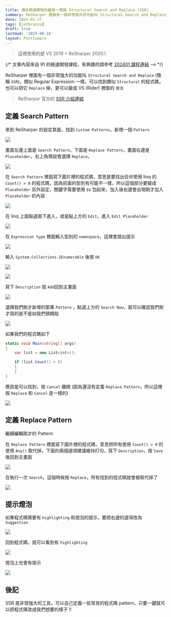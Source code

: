 ```yaml
---
title: 通往極速開發的最後一哩路 Structural Search and Replace (SSR)
summary: ReSharper 裡面有一個非常強大的功能叫 Structural Search and Replace (簡稱 SSR)，類似 Regular Expression 一樣，可以找到類似 Structural 的程式碼，也可以把它 Replace 掉，更可以變成 VS (Rider) 裡面的燈泡
date: 2024-02-27
tags: [jetbrains]
draft: true
lastmod: '2024-08-16'
layout: PostSimple
---
```


> 這裡使用的是 VS 2019 + ReSharper 2020.1

{/* 文章內容來自 91 的極速開發課程，有興趣的請參考 [202401 課程連結](https://tdd.best/courses/extreme-developing-202401/) --> */}

ReSharper 裡面有一個非常強大的功能叫 `Structural Search and Replace` (簡稱 `SSR`)，類似 Regular Expression 一樣，可以找到類似 `Structural` 的程式碼，也可以把它 `Replace` 掉，更可以變成 VS (Rider) 裡面的 `燈泡`

> ReSharper 官方的 [SSR 介紹連結](https://www.jetbrains.com/help/resharper/Navigation_and_Search__Structural_Search_and_Replace.html)

## 定義 Search Pattern

來到 ReSharper 的設定頁面，找到 `Custom Patterns`，新增一個 `Pattern`

![](./01.webp)

畫面左邊上面是 `Search Pattern`，下面是 `Replace Pattern`，畫面右邊是`Placeholder`，右上角預設會選擇 `Replace`，

![](./02.webp)

在 `Search Pattern` 裡面寫下圖片裡的程式碼，意思是要找出任何使用 linq 的 `Count() > 0` 的程式碼，因為前面的型別有可能不一樣，所以這個部分要變成 `Placeholder` 另外設定，關鍵字需要使用 `$$` 包起來，加入後右邊會出現剛才加入 `Placeholder` 的內容

![](./03.webp)

在 linq 上面點選兩下進入，或是點上方的 `Edit`，進入 `Edit Placeholder`

![](./04.webp)

在 `Expression type` 裡面輸入型別的 `namespace`，這裡會跳出提示

![](./05.webp)

輸入 `System.Collections.IEnumerable` 後按 `OK`

![](./06.webp)

![](./07.webp)

寫下 `Description` 按 `Add`回到主畫面

![](./08.webp)

選擇我們剛才新增的那筆 `Pattern` ，點選上方的 `Search Now`，就可以確認我們剛才寫的是不是如我們預期般

![](./09.webp)

如果我們的程式碼如下

```csharp
static void Main(string[] args)
{
    var list = new List<int>();

    if (list.Count() > 0)
    {
    }
}
```

應該是可以找到，按 `Cancel` 離開 (因為還沒有定義 `Replace Pattern`，所以這裡按 `Replace` 和 `Cancel` 是一樣的)

![](./10.webp)

## 定義 Replace Pattern

繼續編輯剛才的 Pattern

在 `Replace Pattern` 裡面寫下圖片裡的程式碼，意思把所有使用 `Count() > 0` 的使用 `Any()` 取代掉，下面的兩個選項建議維持打勾，寫下 `Description`，按 `Save` 後回到主畫面

![](./11.webp)

在執行一次 `Search`，這個時候按 `Replace`，所有找到的程式碼就會被取代掉了

![](./12.webp)

## 提示燈泡

如果程式碼需要有 `highlighting` 和燈泡的提示，要把右邊的選項改為 `Suggestion`

![](./13.webp)

回到程式碼，就可以看到有 `highlighting`

![](./14.webp)

燈泡上也會有提示

![](./15.webp)

## 後記

SSR 是非常強大的工具，可以自己定義一些常見的程式碼 pattern，只要一鍵就可以把程式碼改成我們想要的樣子 !!

